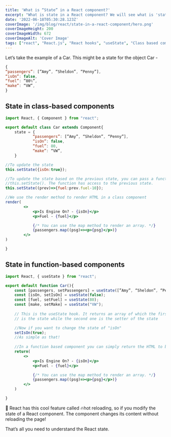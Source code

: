 ```yaml
---
title: 'What is “State” in a React component?'
excerpt: "What is state in a React component? We will see what is 'state' how state is implemented in a Class based React component and a Function based React component. You will also learn about the useState React hook."
date: '2022-06-18T05:30:28.123Z'
coverImage: '/img/blog/react/state-in-a-react-component/hero.png'
coverImageHeight: 200
coverImageWidth: 672
coverImageAlt: 'Cover Image'
tags: ["react", "React.js", "React hooks", "useState", "Class based component", "Function based component"]
---
```


Let’s take the example of a Car.
This might be a state for the object Car - 

```js
{
“passengers”: [”Amy”, “Sheldon”, “Penny”],
“isOn”: false,
“fuel”: ”80%”,
“make”: “VW”,
}
```

## State in class-based components

```jsx
import React, { Component } from "react";

export default class Car extends Component{
	state = {
			“passengers”: [”Amy”, “Sheldon”, “Penny”],
			“isOn”: false,
			“fuel”: 80,
			“make”: “VW”,
	}

//To update the state
this.setState({isOn:true});

//To update the state based on the previous state, you can pass a function to
//this.setState(). The function has access to the previous state.
this.setState((prev)=>{fuel:prev.fuel-10});

//We use the render method to render HTML in a class component
render(
		<>
			<p>Is Engine On? - {isOn}</p>
			<p>Fuel - {fuel}</p>

			{/* You can use the map method to render an array. */}
			{passengers.map((psg)=><p>{psg}</p>)}
		</>
)

}
```

## State in function-based components

```jsx
import React, { useState } from "react";

export default function Car(){
	const [passengers, setPassengers] = useState([”Amy”, “Sheldon”, “Penny”]);
	const [isOn, setIsOn] = useState(false);
	const [fuel, setFuel] = useState(80);
	const [make, setMake] = useState("VW");
	
	// This is the useState hook. It returns an array of which the first variable
	// is the state while the second one is the setter of the state

	//Now if you want to change the state of "isOn"
	setIsOn(true);
	//As simple as that!
	
	//In a function based component you can simply return the HTML to be rendered
	return(
		<>
			<p>Is Engine On? - {isOn}</p>
			<p>Fuel - {fuel}</p>

			{/* You can use the map method to render an array. */}
			{passengers.map((psg)=><p>{psg}</p>)}
		</>
	)

}
```

📌 React has this cool feature called 🔥hot reloading, so if you modify the state of a React component. The component changes its content without reloading the page!

That’s all you need to understand the React state.